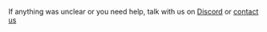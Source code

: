 If anything was unclear or you need help, talk with us on <a href="https://discord.gg/vvgQxVjC8G" target="_blank">Discord</a> or [contact us](mailto:hello@diploi.com)